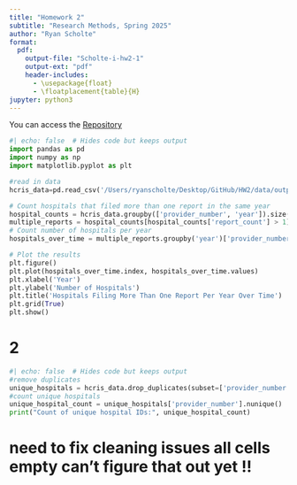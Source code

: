 ```yaml
---
title: "Homework 2"
subtitle: "Research Methods, Spring 2025"
author: "Ryan Scholte"
format:
  pdf:
    output-file: "Scholte-i-hw2-1"
    output-ext: "pdf"
    header-includes:
      - \usepackage{float}
      - \floatplacement{table}{H}
jupyter: python3
---
```

You can access the [Repository](https://github.com/rscholt/HW2/tree/40f3df4312fe9d68b7554fc1aaa383e4ac79a6ec/submission1)

```python
#| echo: false  # Hides code but keeps output
import pandas as pd
import numpy as np
import matplotlib.pyplot as plt

#read in data
hcris_data=pd.read_csv('/Users/ryanscholte/Desktop/GitHub/HW2/data/output/HCRIS_Data.csv')

# Count hospitals that filed more than one report in the same year
hospital_counts = hcris_data.groupby(['provider_number', 'year']).size().reset_index(name='report_count')
multiple_reports = hospital_counts[hospital_counts['report_count'] > 1]
# Count number of hospitals per year
hospitals_over_time = multiple_reports.groupby('year')['provider_number'].nunique()

# Plot the results
plt.figure()
plt.plot(hospitals_over_time.index, hospitals_over_time.values)
plt.xlabel('Year')
plt.ylabel('Number of Hospitals')
plt.title('Hospitals Filing More Than One Report Per Year Over Time')
plt.grid(True)
plt.show()
```

\newpage

# 2

```python
#| echo: false  # Hides code but keeps output
#remove duplicates
unique_hospitals = hcris_data.drop_duplicates(subset=['provider_number', 'year'])
#count unique hospitals
unique_hospital_count = unique_hospitals['provider_number'].nunique()
print("Count of unique hospital IDs:", unique_hospital_count)

```

# need to fix cleaning issues all cells empty can't figure that out yet !!
